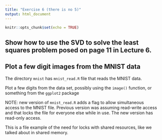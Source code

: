```yaml
---
title: "Exercise 6 (there is no 5)"
output: html_document
---
```


```r
knitr::opts_chunk$set(echo = TRUE)
```

## Show how to use the SVD to solve the least squares problem posed on page 11 in Lecture 6.

## Plot a few digit images from the MNIST data

The directory `mnist` has `mnist_read.R` file that reads the MNIST data.

Plot a few digits from the data set, possibly using the `image()` function, or something from the `ggplot2` package

NOTE: new version of `mnist_read.R` adds a flag to allow simultaneous access to the MNIST file. Previous version was assuming read-write access and that locks the file for everyone else while in use. The new version has read-only access.

This is a file example of the need for locks with shared resources, like we talked about in shared memory.